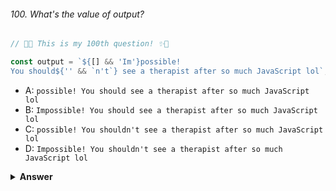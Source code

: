 ###### 100. What's the value of output?

```javascript
// 🎉✨ This is my 100th question! ✨🎉

const output = `${[] && 'Im'}possible!
You should${'' && `n't`} see a therapist after so much JavaScript lol`;
```

- A: `possible! You should see a therapist after so much JavaScript lol`
- B: `Impossible! You should see a therapist after so much JavaScript lol`
- C: `possible! You shouldn't see a therapist after so much JavaScript lol`
- D: `Impossible! You shouldn't see a therapist after so much JavaScript lol`

<details>
<summary>
<b>Answer</b>
</summary>

#### Answer: B

`[]` is a truthy value. With the `&&` operator, the right-hand value will be returned if the left-hand value is a truthy value. In this case, the left-hand value `[]` is a truthy value, so `"Im'` gets returned.

`""` is a falsy value. If the left-hand value is falsy, nothing gets returned. `n't` doesn't get returned.

</details>
